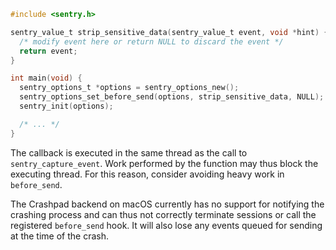 ```c
#include <sentry.h>

sentry_value_t strip_sensitive_data(sentry_value_t event, void *hint) {
  /* modify event here or return NULL to discard the event */
  return event;
}

int main(void) {
  sentry_options_t *options = sentry_options_new();
  sentry_options_set_before_send(options, strip_sensitive_data, NULL);
  sentry_init(options);

  /* ... */
}
```

The callback is executed in the same thread as the call to `sentry_capture_event`. Work performed by the function may thus block the executing thread. For this reason, consider avoiding heavy work in `before_send`.

<Alert level="warning" title="Not Supported in Crashpad on macOS">

The Crashpad backend on macOS currently has no support for notifying the crashing process and can thus not correctly terminate sessions or call the registered `before_send` hook. It will also lose any events queued for sending at the time of the crash.

</Alert>
